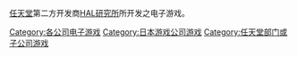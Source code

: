 [[任天堂|任天堂]]第二方开发商[[HAL研究所|HAL研究所]]所开发之电子游戏。

[[Category:各公司电子游戏|Category:各公司电子游戏]]
[[Category:日本游戏公司游戏|Category:日本游戏公司游戏]]
[[Category:任天堂部门或子公司游戏|Category:任天堂部门或子公司游戏]]